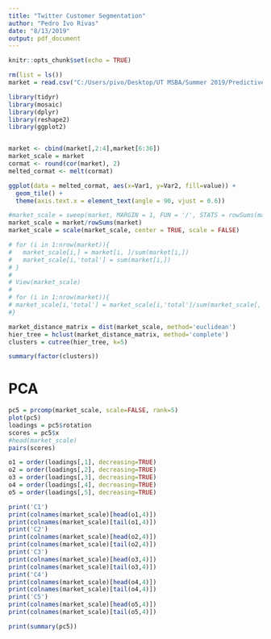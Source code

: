 ```yaml
---
title: "Twitter Customer Segmentation"
author: "Pedro Ivo Rivas"
date: "8/13/2019"
output: pdf_document
---
```


```r
knitr::opts_chunk$set(echo = TRUE)
```

```r
rm(list = ls())
market = read.csv("C:/Users/pivo/Desktop/UT MSBA/Summer 2019/Predictive Models/STA380/data/social_marketing.csv", row.names=1)

library(tidyr)
library(mosaic)
library(dplyr)
library(reshape2)
library(ggplot2)


market <- cbind(market[,2:4],market[6:36])
market_scale = market
cormat <- round(cor(market), 2)
melted_cormat <- melt(cormat)

ggplot(data = melted_cormat, aes(x=Var1, y=Var2, fill=value)) +
  geom_tile() +
  theme(axis.text.x = element_text(angle = 90, vjust = 0.6))

#market_scale = sweep(market, MARGIN = 1, FUN = '/', STATS = rowSums(market[,]))
market_scale = market/rowSums(market)
market_scale = scale(market_scale, center = TRUE, scale = FALSE)

# for (i in 1:nrow(market)){
#   market_scale[i,] = market[i, ]/sum(market[i,])
#   market_scale[i,'total'] = sum(market[i,])
# }
# 
# View(market_scale)
# 
# for (i in 1:nrow(market)){
# market_scale[i,'total'] = market_scale[i,'total']/sum(market_scale[,'total'])
#}

market_distance_matrix = dist(market_scale, method='euclidean')
hier_tree = hclust(market_distance_matrix, method='complete')
clusters = cutree(hier_tree, k=5)

summary(factor(clusters))
```

# PCA

```r
pc5 = prcomp(market_scale, scale=FALSE, rank=5)
plot(pc5)
loadings = pc5$rotation
scores = pc5$x
#head(market_scale)
pairs(scores)

```

```r
o1 = order(loadings[,1], decreasing=TRUE)
o2 = order(loadings[,2], decreasing=TRUE)
o3 = order(loadings[,3], decreasing=TRUE)
o4 = order(loadings[,4], decreasing=TRUE)
o5 = order(loadings[,5], decreasing=TRUE)

print('C1')
print(colnames(market_scale)[head(o1,4)])
print(colnames(market_scale)[tail(o1,4)])
print('C2')
print(colnames(market_scale)[head(o2,4)])
print(colnames(market_scale)[tail(o2,4)])
print('C3')
print(colnames(market_scale)[head(o3,4)])
print(colnames(market_scale)[tail(o3,4)])
print('C4')
print(colnames(market_scale)[head(o4,4)])
print(colnames(market_scale)[tail(o4,4)])
print('C5')
print(colnames(market_scale)[head(o5,4)])
print(colnames(market_scale)[tail(o5,4)])

```

```r
print(summary(pc5))
```

```r

```

